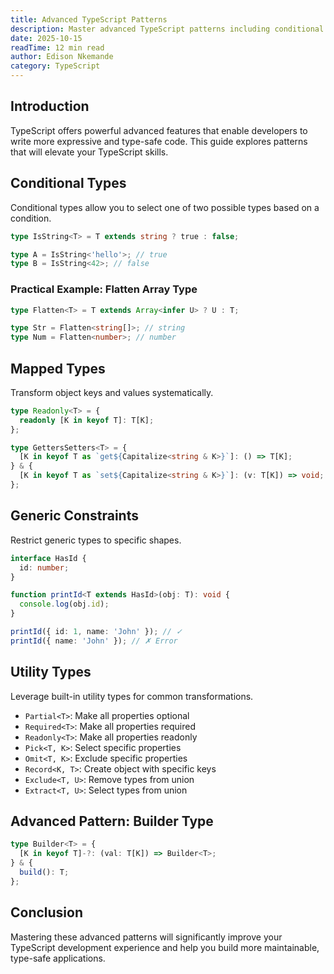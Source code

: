 ```yaml
---
title: Advanced TypeScript Patterns
description: Master advanced TypeScript patterns including conditional types, mapped types, and generic constraints to write more flexible and type-safe code.
date: 2025-10-15
readTime: 12 min read
author: Edison Nkemande
category: TypeScript
---
```


## Introduction

TypeScript offers powerful advanced features that enable developers to write more expressive and type-safe code. This guide explores patterns that will elevate your TypeScript skills.

## Conditional Types

Conditional types allow you to select one of two possible types based on a condition.

```typescript
type IsString<T> = T extends string ? true : false;

type A = IsString<'hello'>; // true
type B = IsString<42>; // false
```

### Practical Example: Flatten Array Type

```typescript
type Flatten<T> = T extends Array<infer U> ? U : T;

type Str = Flatten<string[]>; // string
type Num = Flatten<number>; // number
```

## Mapped Types

Transform object keys and values systematically.

```typescript
type Readonly<T> = {
  readonly [K in keyof T]: T[K];
};

type GettersSetters<T> = {
  [K in keyof T as `get${Capitalize<string & K>}`]: () => T[K];
} & {
  [K in keyof T as `set${Capitalize<string & K>}`]: (v: T[K]) => void;
};
```

## Generic Constraints

Restrict generic types to specific shapes.

```typescript
interface HasId {
  id: number;
}

function printId<T extends HasId>(obj: T): void {
  console.log(obj.id);
}

printId({ id: 1, name: 'John' }); // ✓
printId({ name: 'John' }); // ✗ Error
```

## Utility Types

Leverage built-in utility types for common transformations.

- `Partial<T>`: Make all properties optional
- `Required<T>`: Make all properties required
- `Readonly<T>`: Make all properties readonly
- `Pick<T, K>`: Select specific properties
- `Omit<T, K>`: Exclude specific properties
- `Record<K, T>`: Create object with specific keys
- `Exclude<T, U>`: Remove types from union
- `Extract<T, U>`: Select types from union

## Advanced Pattern: Builder Type

```typescript
type Builder<T> = {
  [K in keyof T]-?: (val: T[K]) => Builder<T>;
} & {
  build(): T;
};
```

## Conclusion

Mastering these advanced patterns will significantly improve your TypeScript development experience and help you build more maintainable, type-safe applications.
